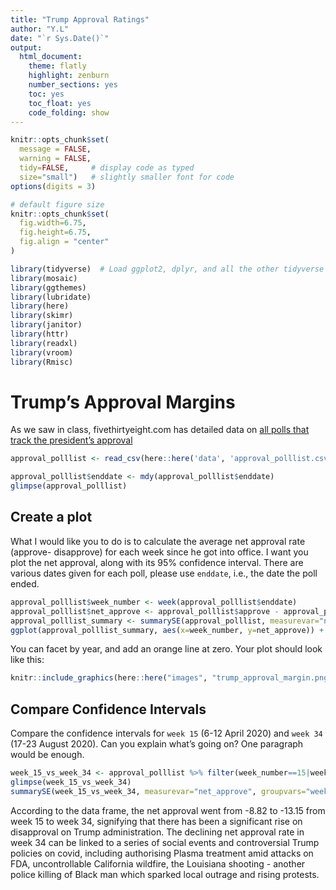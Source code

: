 ---
title: "Trump Approval Ratings"
author: "Y.L"
date: "`r Sys.Date()`"
output:
  html_document:
    theme: flatly
    highlight: zenburn
    number_sections: yes
    toc: yes
    toc_float: yes
    code_folding: show
---


```{r, setup, include=FALSE}
knitr::opts_chunk$set(
  message = FALSE, 
  warning = FALSE, 
  tidy=FALSE,     # display code as typed
  size="small")   # slightly smaller font for code
options(digits = 3)

# default figure size
knitr::opts_chunk$set(
  fig.width=6.75, 
  fig.height=6.75,
  fig.align = "center"
)
```


```{r load-libraries, include=FALSE}
library(tidyverse)  # Load ggplot2, dplyr, and all the other tidyverse packages
library(mosaic)
library(ggthemes)
library(lubridate)
library(here)
library(skimr)
library(janitor)
library(httr)
library(readxl)
library(vroom)
library(Rmisc)
```


# Trump's Approval Margins

As we saw in class, fivethirtyeight.com has detailed data on [all polls that track the president's approval ](https://projects.fivethirtyeight.com/trump-approval-ratings)

```{r, cache=TRUE}
approval_polllist <- read_csv(here::here('data', 'approval_polllist.csv'))

approval_polllist$enddate <- mdy(approval_polllist$enddate)
glimpse(approval_polllist)

```

## Create a plot

What I would like you to do is to calculate the average net approval rate (approve- disapprove) for each week since he got into office. I want you plot the net approval, along with its 95% confidence interval. There are various dates given for each poll, please use `enddate`, i.e., the date the poll ended.


```{r}
approval_polllist$week_number <- week(approval_polllist$enddate)
approval_polllist$net_approve <- approval_polllist$approve - approval_polllist$disapprove
approval_polllist_summary <- summarySE(approval_polllist, measurevar="net_approve", groupvars="week_number")
ggplot(approval_polllist_summary, aes(x=week_number, y=net_approve)) + geom_bar(position=position_dodge(), stat = "identity") + geom_errorbar(aes(ymin=net_approve-ci, ymax=net_approve+ci), width=.2, position=position_dodge(.9))
```

You can facet by year, and add an orange line at zero. Your plot should look like this:

```{r trump_margins, echo=FALSE, out.width="100%"}
knitr::include_graphics(here::here("images", "trump_approval_margin.png"), error = FALSE)
```

## Compare Confidence Intervals

Compare the confidence intervals for `week 15` (6-12 April 2020) and `week 34` (17-23 August 2020). Can you explain what's going on? One paragraph would be enough.

```{r}
week_15_vs_week_34 <- approval_polllist %>% filter(week_number==15|week_number==34) 
glimpse(week_15_vs_week_34)
summarySE(week_15_vs_week_34, measurevar="net_approve", groupvars="week_number")
```
According to the data frame, the net approval went from -8.82 to -13.15 from week 15 to week 34, signifying that there has been a significant rise on disapproval on Trump administration. The declining net approval rate in week 34 can be linked to a series of social events and controversial Trump policies on covid, including authorising Plasma treatment amid attacks on FDA, uncontrollable California wildfire, the Louisiana shooting - another police killing of Black man which sparked local outrage and rising protests. 


